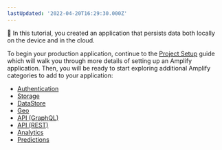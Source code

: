 ```yaml
---
lastUpdated: '2022-04-20T16:29:30.000Z'
---
```

👏 In this tutorial, you created an application that persists data both locally on the device and in the cloud.

To begin your production application, continue to the [Project Setup](/lib/project-setup/create-application) guide which will walk you through more details of setting up an Amplify application. Then, you will be ready to start exploring additional Amplify categories to add to your application:

- [Authentication](/lib/auth/getting-started)
- [Storage](/lib/storage/getting-started)
- [DataStore](/lib/datastore/getting-started)
- [Geo](/lib/geo/getting-started)
- [API (GraphQL)](/lib/graphqlapi/getting-started)
- [API (REST)](/lib/restapi/getting-started)
- [Analytics](/lib/analytics/getting-started)
- [Predictions](/lib/predictions/getting-started)
